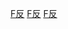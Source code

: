{{Commonscat|Alter-globalisation}}

[[Category:國際政治經濟|F反]]
[[Category:社會文化全球化|F反]]
[[Category:反對運動|F反]]